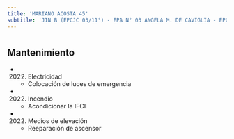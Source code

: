 ```yaml
---
title: 'MARIANO ACOSTA 45'
subtitle: 'JIN B (EPCJC 03/11°) - EPA N° 03 ANGELA M. DE CAVIGLIA - EPC N° 03 ANGELA M. DE CAVIGLIA'
---
```


#


## Mantenimiento

*  (2022) Electricidad 
    + Colocación de luces de emergencia

*  (2022) Incendio 
    + Acondicionar la IFCI

*  (2022) Medios de elevación 
    + Reeparación de ascensor



